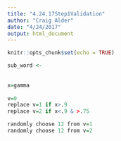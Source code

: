 ```yaml
---
title: "4.24.17Step1Validation"
author: "Craig Alder"
date: "4/24/2017"
output: html_document
---
```


```r
knitr::opts_chunk$set(echo = TRUE)
```

```r
sub_word <- 
  
 
x=gamma
   
v=0
replace v=1 if x>.9
replace v=2 if x<.9 & >.75

randomly choose 12 from v=1
randomly choose 12 from v=2


```